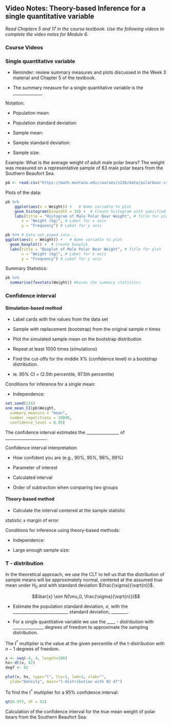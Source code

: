 ## Video Notes: Theory-based Inference for a single quantitative variable 

*Read Chapters 5 and 17 in the course textbook.  Use the following videos to complete the video notes for Module 6.*

### Course Videos

<!-- * 18.1and18.2 -->

<!-- * 18.3 -->

\setstretch{1}


### Single quantitative variable

* Reminder: review summary measures and plots discussed in the Week 3 material and Chapter 5 of the textbook.

* The summary measure for a single quantitative variable is the ______________.

\setstretch{1.5}

Notation:

- Population mean:

- Population standard deviation:

- Sample mean:

- Sample standard deviation:

- Sample size:

\setstretch{1}

Example:  What is the average weight of adult male polar bears?  The weight was measured on a representative sample of 83 male polar bears from the Southern Beaufort Sea.

```r
pb <- read.csv("https://math.montana.edu/courses/s216/data/polarbear.csv")
```

Plots of the data:

```r
pb %>%
    ggplot(aes(x = Weight)) +   # Name variable to plot
    geom_histogram(binwidth = 10) +  # Create histogram with specified binwidth
    labs(title = "Histogram of Male Polar Bear Weight", # Title for plot
       x = "Weight (kg)", # Label for x axis
       y = "Frequency") # Label for y axis

pb %>% # Data set piped into...
ggplot(aes(x = Weight)) +   # Name variable to plot
  geom_boxplot() +  # Create boxplot
  labs(title = "Boxplot of Male Polar Bear Weight", # Title for plot
       x = "Weight (kg)", # Label for x axis
       y = "Frequency") # Label for y axis
```

Summary Statistics:

```r
pb %>%
  summarise(favstats(Weight)) #Gives the summary statistics
```
### Confidence interval {-}

#### Simulation-based method{-}

* Label cards with the values from the data set

* Sample with replacement (bootstrap) from the original sample $n$ times

* Plot the simulated sample mean on the bootstrap distribution

* Repeat at least 1000 times (simulations)

* Find the cut-offs for the middle X% (confidence level) in a bootstrap distribution.

* ie. 95% CI = (2.5th percentile, 97.5th percentile)

Conditions for inference for a single mean:

- Independence:

\vspace{0.5in}

```r
set.seed(216)
one_mean_CI(pb$Weight,
  summary_measure = "mean",
  number_repetitions = 10000,
  confidence_level = 0.95)
```
The confidence interval estimates the ________________
of ____________________.

Confidence interval interpretation:

* How confident you are (e.g., 90%, 95%, 98%, 99%)

* Parameter of interest

* Calculated interval

* Order of subtraction when comparing two groups

\vspace{0.8in}

\newpage

#### Theory-based method {-}

* Calculate the interval centered at the sample statistic

\rgi $\text{statistic} \pm \text{margin of error}$

\vspace{0.5in}

Conditions for inference using theory-based methods:

- Independence:

\vspace{0.2in}

- Large enough sample size:

\vspace{0.2in}

### T - distribution {-}

In the theoretical approach, we use the CLT to tell us that the distribution of sample means will be approximately normal, centered at the assumed true mean under $H_0$ and with standard deviation $\frac{\sigma}{\sqrt{n}}$.

$$\bar{x} \sim N(\mu_0, \frac{\sigma}{\sqrt{n}})$$
\setstretch{1.5}

* Estimate the population standard deviation, $\sigma$, with the
___________________________ standard deviation, ________.

* For a single quantitative variable we use the ____ - distribution
with _______________
degrees of freedom to approximate the sampling distribution.

\setstretch{1}

The $t^*$ multiplier is the value at the given percentile of the t-distribution with $n - 1$ degrees of freedom.

```r

x <- seq(-4, 4, length=100)
hx<-dt(x, 82)
degf <- 82

plot(x, hx, type="l", lty=1, lwd=3, xlab="",
  ylab="Density", main="t-distribution with 82 df")

```

\newpage
To find the $t^*$ multiplier for a 95\% confidence interval:

```r
qt(0.975, df = 82)
```
Calculation of the confidence interval for the true mean weight of polar bears from the Southern Beaufort Sea:

\vspace{0.8in}

\newpage
